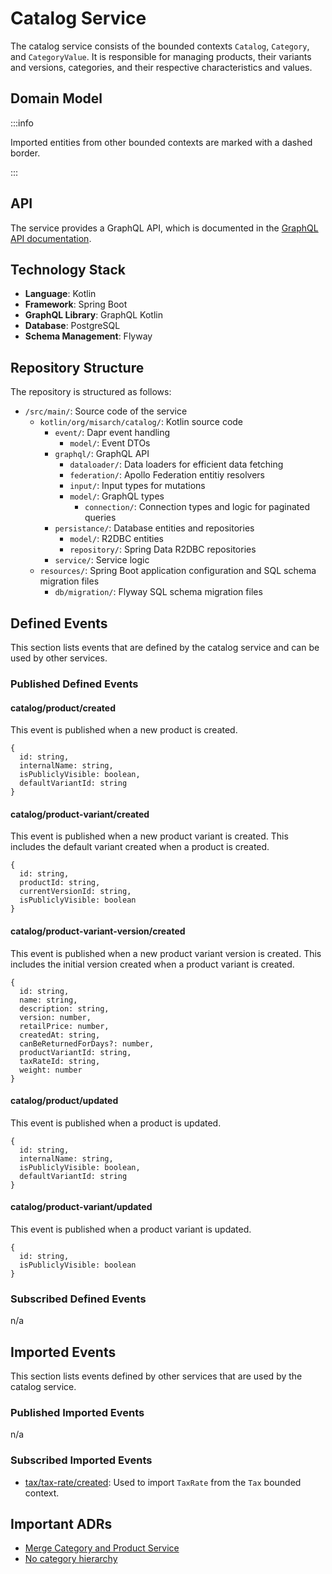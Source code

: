 
# Catalog Service

The catalog service consists of the bounded contexts `Catalog`, `Category`, and `CategoryValue`.
It is responsible for managing products, their variants and versions, categories, and their respective characteristics and values.

## Domain Model

<CustomImage path="/renderedDiagrams/catalogDomainModel" width="1240.06640625" height="946.625" />

:::info

Imported entities from other bounded contexts are marked with a dashed border.

:::

## API

The service provides a GraphQL API, which is documented in the [GraphQL API documentation](/docs/graphql/catalog).

## Technology Stack

- **Language**: Kotlin
- **Framework**: Spring Boot
- **GraphQL Library**: GraphQL Kotlin
- **Database**: PostgreSQL
- **Schema Management**: Flyway

## Repository Structure

The repository is structured as follows:

<div className="repository-structure" >

- `/src/main/`: Source code of the service
  - `kotlin/org/misarch/catalog/`: Kotlin source code
    - `event/`: Dapr event handling
      - `model/`: Event DTOs
    - `graphql/`: GraphQL API
      - `dataloader/`: Data loaders for efficient data fetching
      - `federation/`: Apollo Federation entitiy resolvers
      - `input/`: Input types for mutations
      - `model/`: GraphQL types
        - `connection/`: Connection types and logic for paginated queries
    - `persistance/`: Database entities and repositories
      - `model/`: R2DBC entities
      - `repository/`: Spring Data R2DBC repositories
    - `service/`: Service logic
  - `resources/`: Spring Boot application configuration and SQL schema migration files
    - `db/migration/`: Flyway SQL schema migration files

</div>

## Defined Events

This section lists events that are defined by the catalog service and can be used by other services.

### Published Defined Events

#### catalog/product/created

This event is published when a new product is created.

```tsx
{
  id: string,
  internalName: string,
  isPubliclyVisible: boolean,
  defaultVariantId: string
}
```

#### catalog/product-variant/created

This event is published when a new product variant is created.
This includes the default variant created when a product is created.

```tsx
{
  id: string,
  productId: string,
  currentVersionId: string,
  isPubliclyVisible: boolean
}
```

#### catalog/product-variant-version/created

This event is published when a new product variant version is created.
This includes the initial version created when a product variant is created.

```tsx
{
  id: string,
  name: string,
  description: string,
  version: number,
  retailPrice: number,
  createdAt: string,
  canBeReturnedForDays?: number,
  productVariantId: string,
  taxRateId: string,
  weight: number
}
```

#### catalog/product/updated

This event is published when a product is updated.

```tsx
{
  id: string,
  internalName: string,
  isPubliclyVisible: boolean,
  defaultVariantId: string
}
```

#### catalog/product-variant/updated

This event is published when a product variant is updated.

```tsx
{
  id: string,
  isPubliclyVisible: boolean
}
```

### Subscribed Defined Events

n/a

## Imported Events

This section lists events defined by other services that are used by the catalog service.

### Published Imported Events

n/a

### Subscribed Imported Events

- [tax/tax-rate/created](/docs/docs/dev-manuals/services/tax#taxtax-rate-versioncreated): Used to import `TaxRate` from the `Tax` bounded context.

## Important ADRs

- [Merge Category and Product Service](/docs/docs/dev-manuals/adr/merge-category-and-product-service)
- [No category hierarchy](/docs/docs/dev-manuals/adr/no-category-hierarchy)
